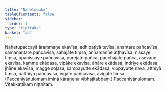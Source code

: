 ```yaml
---
title: "Nahetuduka"
tableOfContents: false
sidebar:
  order: 1
type: "tipitaka"
basket: "ab"
---
```



<DynamicBreadcrumb />

<Division number="147">

<Paragraph number="636">
Nahetupaccayā ārammaṇe ekavīsa, adhipatiyā tevīsa, anantare pañcavīsa, samanantare pañcavīsa, sahajāte tiṃsa, aññamaññe aṭṭhavīsa, nissaye tiṃsa, upanissaye pañcavīsa, purejāte pañca, pacchājāte pañca, āsevane ekavīsa, kamme ekādasa, vipāke ekavīsa, āhāre ekādasa, indriye ekādasa, jhāne ekavīsa, magge soḷasa, sampayutte ekādasa, vippayutte nava, atthiyā tiṃsa, natthiyā pañcavīsa, vigate pañcavīsa, avigate tiṃsa.

</Paragraph>
</Division>

<Paragraph number="637" type="center">
(Paccanīyānulomaṃ iminā kāraṇena vibhajitabbaṃ.)



</Paragraph>

<Paragraph number="638" type="center">
Paccanīyānulomaṃ.



</Paragraph>

<Paragraph number="639" type="center">
Vitakkattikaṃ niṭṭhitaṃ.
</Paragraph>